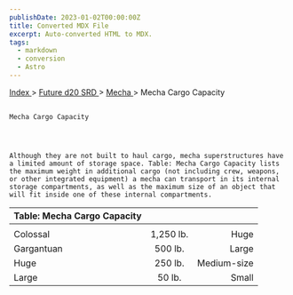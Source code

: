 ```yaml
---
publishDate: 2023-01-02T00:00:00Z
title: Converted MDX File
excerpt: Auto-converted HTML to MDX.
tags:
  - markdown
  - conversion
  - Astro
---
```







[
      Index
     ](-index)
     >
     [
      Future d20 SRD
     ](future-d20-srd-index)
     >
     [
      Mecha
     ](future-d20-srd-mecha-index)
     > Mecha Cargo Capacity
    




## 
    Mecha Cargo Capacity
   



    Although they are not built to haul cargo, mecha superstructures have a limited amount of storage space. Table: Mecha Cargo Capacity lists the maximum weight in additional cargo (not including crew, weapons, or other integrated equipment) a mecha can transport in its internal storage compartments, as well as the maximum size of an object that will fit inside one of these internal compartments.
   


| Table: Mecha Cargo Capacity |  |  |
| :----------------------------- | :--: | --: |
|  |  |  |
| Colossal | 1,250 lb. | Huge |
| Gargantuan | 500 lb. | Large |
| Huge | 250 lb. | Medium-size |
| Large | 50 lb. | Small |






